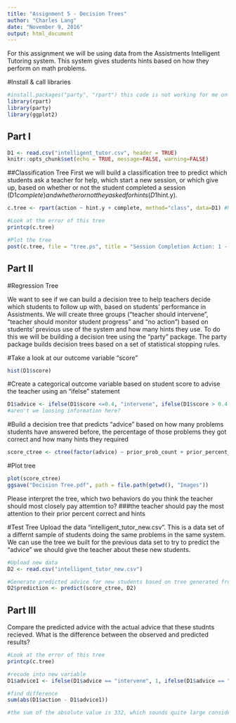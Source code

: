 ```yaml
---
title: "Assignment 5 - Decision Trees"
author: "Charles Lang"
date: "November 9, 2016"
output: html_document
---
```

For this assignment we will be using data from the Assistments Intelligent Tutoring system. This system gives students hints based on how they perform on math problems. 

#Install & call libraries
```r

#install.packages("party", "rpart") this code is not working for me on either machine
library(rpart)
library(party)
library(ggplot2)

```

## Part I
```r

D1 <- read.csv("intelligent_tutor.csv", header = TRUE)
knitr::opts_chunk$set(echo = TRUE, message=FALSE, warning=FALSE)

```

##Classification Tree
First we will build a classification tree to predict which students ask a teacher for help, which start a new session, or which give up, based on whether or not the student completed a session (D1$complete) and whether or not they asked for hints (D1$hint.y). 
```r

c.tree <- rpart(action ~ hint.y + complete, method="class", data=D1) #Notice the standard R notion for a formula X ~ Y

#Look at the error of this tree
printcp(c.tree)

#Plot the tree
post(c.tree, file = "tree.ps", title = "Session Completion Action: 1 - Ask teacher, 2 - Start new session, 3 - Give up")

```
## Part II

#Regression Tree

We want to see if we can build a decision tree to help teachers decide which students to follow up with, based on students' performance in Assistments. We will create three groups ("teacher should intervene", "teacher should monitor student progress" and "no action") based on students' previous use of the system and how many hints they use. To do this we will be building a decision tree using the "party" package. The party package builds decision trees based on a set of statistical stopping rules.

#Take a look at our outcome variable "score"
```r

hist(D1$score)

```

#Create a categorical outcome variable based on student score to advise the teacher using an "ifelse" statement
```r

D1$advice <- ifelse(D1$score <=0.4, "intervene", ifelse(D1$score > 0.4 & D1$score <=0.8, "monitor", "no action"))
#aren't we loosing information here?

```

#Build a decision tree that predicts "advice" based on how many problems students have answered before, the percentage of those problems they got correct and how many hints they required
```r

score_ctree <- ctree(factor(advice) ~ prior_prob_count + prior_percent_correct + hints, D1)


```

#Plot tree
```r

plot(score_ctree)
ggsave("Decision Tree.pdf", path = file.path(getwd(), "Images"))

```

Please interpret the tree, which two behaviors do you think the teacher should most closely pay attemtion to?
###the teacher should pay the most attention to their prior percent correct and hints

#Test Tree
Upload the data "intelligent_tutor_new.csv". This is a data set of a differnt sample of students doing the same problems in the same system. We can use the tree we built for the previous data set to try to predict the "advice" we should give the teacher about these new students. 

```r
#Upload new data
D2 <- read.csv("intelligent_tutor_new.csv")

#Generate predicted advice for new students based on tree generated from old students
D2$prediction <- predict(score_ctree, D2)

``` 
## Part III
Compare the predicted advice with the actual advice that these studnts recieved. What is the difference between the observed and predicted results?

```r

#Look at the error of this tree
printcp(c.tree)

#recode into new variable
D1$advice1 <- ifelse(D1$advice == "intervene", 1, ifelse(D1$advice == "monitor", 2, 3))

#find difference
sum(abs(D1$action - D1$advice1))

#the sum of the absolute value is 332, which sounds quite large considering there were only 361 observations

```

